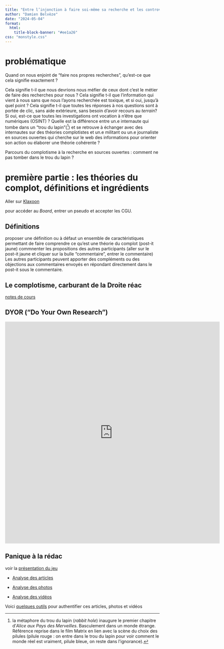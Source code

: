 ```yaml
---
title: "Entre l’injonction à faire soi-même sa recherche et les controverses sur l’expertise, comment évaluer l’information en ligne ?"
author: "Damien Belvèze"
date: "2024-05-04"
format: 
  html:
    title-block-banner: "#ee1a26"
css: "monstyle.css"  
---
```


# problématique

Quand on nous enjoint de "faire nos propres recherches", qu'est-ce que cela signifie exactement ? 

Cela signifie t-il que nous devrions nous méfier de ceux dont c'est le métier de faire des recherches pour nous  ?
Cela signifie t-il que l'information qui vient à nous sans que nous l'ayons recherchée est toxique, et si oui, jusqu'à quel point ?
Cela signifie t-il que toutes les réponses à nos questions sont à portée de clic, sans aide extérieure, sans besoin d'avoir recours au *terrain*? Si oui, est-ce que toutes les investigations ont vocation à n'être que numériques (OSINT) ?
Quelle est la différence entre un.e internaute qui tombe dans un "trou du lapin"([^1]) et se retrouve à échanger avec des internautes sur des théories complotistes et un.e militant ou un.e journaliste en sources ouvertes qui cherche sur le web des informations pour orienter son action ou élaborer une théorie cohérente ? 

Parcours du complotisme à la recherche en sources ouvertes : comment ne pas tomber dans le trou du lapin ?

# première partie : les théories du complot, définitions et ingrédients

Aller sur [Klaxoon](https://app.klaxoon.com/participate/board/HCXPKYP)

pour accéder au *Board*, entrer un pseudo et accepter les CGU.

## Définitions

proposer une définition ou à défaut un ensemble de caractéristiques permettant de faire comprendre ce qu'est une théorie du complot (post-it jaune)
commnenter les propositions des autres participants (aller sur le post-it jaune et cliquer sur la bulle "commentaire", entrer le commentaire)
Les autres participants peuvent apporter des compléments ou des objections aux commentaires envoyés en répondant directement dans le post-it sous le commentaire. 

## Le complotisme, carburant de la Droite réac

[notes de cours](complotisme/complotisme.html)

## DYOR ("Do Your Own Research")

<iframe width="700" height="722" src="https://damienbelveze.github.io/desinfo_dcb33/dyor.html" frameBorder="0" scrolling="no" styles="width:100%"  data-external="1"></iframe>

## Panique à la rédac

voir la [présentation du jeu](presentation_jeu.html)

- [Analyse des articles](ARTICLES/notes_du_desk_articles.html)  

- [Analyse des photos](PHOTOS/notes_du_desk_photos.html)

- [Analyse des vidéos](VIDEOS/notes_du_desk_videos.html)

Voici [quelques outils](Consignes/outils.html) pour authentifier ces articles, photos et vidéos














[^1]: la métaphore du trou du lapin (*rabbit hole*) inaugure le premier chapitre d'*Alice aux Pays des Merveilles*. Basculement dans un monde étrange. Référence reprise dans le film Matrix en lien avec la scène du choix des pilules (pilule rouge : on entre dans le trou du lapin pour voir comment le monde réel est vraiment, pilule bleue, on reste dans l'ignorance).


